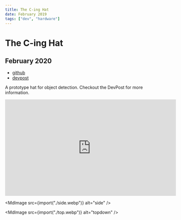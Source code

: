 ```yaml
---
title: The C-ing Hat
date: February 2019
tags: ["dev", "hardware"]
---
```



# The C-ing Hat

## February 2020

- [github](https://github.com/ec965/the_all_C-ing_eye)
- [devpost](https://devpost.com/software/the-c-ing-hat)

A prototype hat for object detection. Checkout the DevPost for more information.

<iframe
  width="560"
  height="315"
  src="https://www.youtube.com/embed/SFQxsU8La4k"
  title="YouTube video player"
  frameborder="0"
  allow="accelerometer; autoplay; clipboard-write; encrypted-media; gyroscope; picture-in-picture"
  allowfullscreen
></iframe>

<MdImage src={import("./side.webp")} alt="side" />

<MdImage src={import("./top.webp")} alt="topdown" />
